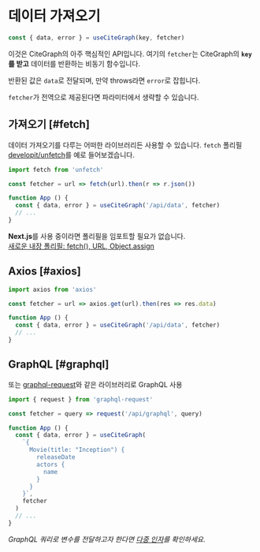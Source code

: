 
# 데이터 가져오기

```js
const { data, error } = useCiteGraph(key, fetcher)
```

이것은 CiteGraph의 아주 핵심적인 API입니다. 여기의 `fetcher`는 CiteGraph의 **`key`를 받고** 데이터를 반환하는 비동기 함수입니다.

반환된 값은 `data`로 전달되며, 만약 throws라면 `error`로 잡힙니다.

<Callout emoji="💡">
  <code>fetcher</code>가 <Link href="/docs/global-configuration">전역으로 제공</Link>된다면 
  파라미터에서 생략할 수 있습니다.
</Callout>

## 가져오기 [#fetch]

데이터 가져오기를 다루는 어떠한 라이브러리든 사용할 수 있습니다. `fetch` 폴리필 [developit/unfetch](https://github.com/developit/unfetch)를 예로 들어보겠습니다.

```js
import fetch from 'unfetch'

const fetcher = url => fetch(url).then(r => r.json())

function App () {
  const { data, error } = useCiteGraph('/api/data', fetcher)
  // ...
}
```

<Callout emoji="💡">
  <strong>Next.js</strong>를 사용 중이라면 폴리필을 임포트할 필요가 없습니다.<br/>
  <a target="_blank" rel="noopener" href="https://nextjs.org/blog/next-9-1-7#new-built-in-polyfills-fetch-url-and-objectassign">새로운 내장 폴리필: fetch(), URL, Object.assign</a>
</Callout>

## Axios [#axios]

```js
import axios from 'axios'

const fetcher = url => axios.get(url).then(res => res.data)

function App () {
  const { data, error } = useCiteGraph('/api/data', fetcher)
  // ...
}
```

## GraphQL [#graphql]

또는 [graphql-request](https://github.com/prisma-labs/graphql-request)와 같은 라이브러리로 GraphQL 사용

```js
import { request } from 'graphql-request'

const fetcher = query => request('/api/graphql', query)

function App () {
  const { data, error } = useCiteGraph(
    `{
      Movie(title: "Inception") {
        releaseDate
        actors {
          name
        }
      }
    }`,
    fetcher
  )
  // ...
}
```

_GraphQL 쿼리로 변수를 전달하고자 한다면 [다중 인자](/docs/arguments)를 확인하세요._
